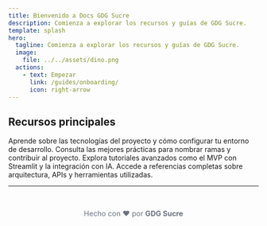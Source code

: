 ```yaml
---
title: Bienvenido a Docs GDG Sucre
description: Comienza a explorar los recursos y guías de GDG Sucre.
template: splash
hero:
  tagline: Comienza a explorar los recursos y guías de GDG Sucre.
  image:
    file: ../../assets/dino.png
  actions:
    - text: Empezar
      link: /guides/onboarding/
      icon: right-arrow
---
```



## Recursos principales

<CardGrid stagger>
	<Card title="Guía de Onboarding" icon="rocket">
		Aprende sobre las tecnologías del proyecto y cómo configurar tu entorno de desarrollo.
	</Card>
	<Card title="Convenciones de Git" icon="github">
		Consulta las mejores prácticas para nombrar ramas y contribuir al proyecto.
	</Card>
	<Card title="Road to 2025" icon="star">
		Explora tutoriales avanzados como el MVP con Streamlit y la integración con IA.
	</Card>
	<Card title="Documentación Técnica" icon="document">
		Accede a referencias completas sobre arquitectura, APIs y herramientas utilizadas.
	</Card>
</CardGrid>

---

<div style="text-align: center; padding-top: 2rem; color: #6b7280; font-size: 0.9rem;">
	Hecho con ❤️ por <strong>GDG Sucre</strong>
</div>

